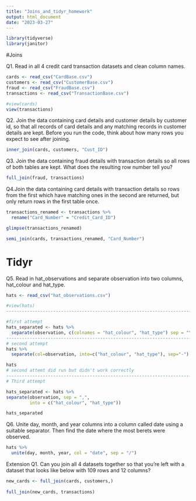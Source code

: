 ```yaml
---
title: "Joins_and_tidyr_homework"
output: html_document
date: "2023-03-27"
---
```


```r
library(tidyverse)
library(janitor)
```

#Joins

Q1. Read in all 4 credit card transaction datasets and clean column names.

```r
cards <- read_csv("CardBase.csv")
customers <- read_csv("CustomerBase.csv")
fraud <- read_csv("FraudBase.csv")
transactions <- read_csv("TransactionBase.csv")

#view(cards)
view(transactions)
```

Q2. Join the data containing card details and customer details by customer id, so that all records of card details and any matching records in customer details are kept. Before you run the code, think about how many rows you expect to see after joining.

```r
inner_join(cards, customers, "Cust_ID")
```

Q3. Join the data containing fraud details with transaction details so all rows of both tables are kept. What does the resulting row number tell you?

```r
full_join(fraud, transactions)
```

Q4.Join the data containing card details with transaction details so rows from the first which have matching ones in the second are returned, but only return rows in the first table once.

```r

transactions_renamed <- transactions %>% 
  rename("Card_Number" = "Credit_Card_ID")

glimpse(transactions_renamed)

semi_join(cards, transactions_renamed, "Card_Number")

```

# Tidyr

Q5. Read in hat_observations and separate observation into two columns, hat_colour and hat_type.

```r
hats <- read_csv("hat_observations.csv")

#view(hats)
--------------------------------------------------------------------------------

#first attempt
hats_separated <- hats %>%
  separate(observation, c(colnames = "hat_colour", "hat_type") sep = "\\."))
--------------------------------------------------------------------------------
# second attempt  
hats %>% 
  separate(col=observation, into=c("hat_colour", "hat_type"), sep="-")

hats
# second attemt did run but didn't work correctly
--------------------------------------------------------------------------------
# Third attempt

hats_separated <- hats %>% 
separate(observation, sep = ",",
         into = c("hat_colour", "hat_type"))

hats_separated
```

Q6. Unite day, month, and year columns into a column called date using a suitable separator. Then find the date where the most berets were observed.

```r
hats %>% 
  unite(day, month, year, col = "date", sep = "/")
```
Extension
Q1. Can you join all 4 datasets together so that you’re left with a dataset that looks like below with 109 rows and 12 columns?

```r
new_cards <- full_join(cards, customers,)  
  
full_join(new_cards, transactions)  
```

